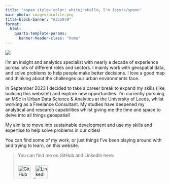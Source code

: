 ```yaml
---
title: "<span style='color: white;'>Hello, I'm Jess!</span>"
main-photo: images/profile.png
title-block-banner: "#355070"
format:
  html:
    quarto-template-params:
      banner-header-class: "home"
---
```


::: {.grid}

::: {.g-col-12 .g-col-sm-4}

```{=html}
<div class="grid" style="--bs-columns: 5; row-gap: 0;">
  <div class="g-col-1 g-col-sm-0"></div>
  <div class="g-col-3 g-col-sm-5">
    <picture>
      <source media="(min-width: 576px)" srcset="{{< meta main-photo >}}">
      <img class="img-fluid" src="{{< meta main-photo >}}">
    </picture>
  </div>
  <div class="g-col-1 g-col-sm-0"></div>
</div>
```

:::

::: {.g-col-12 .g-col-sm-8}

I'm an insight and analytics specialist with nearly a decade of experience across lots of different roles and sectors. I mainly work with geospatial data, and solve problems to help people make better decisions. I love a good map and thinking about the challenges our urban environments face.

In September 2023 I decided to take a career break to expand my skills (like building this website!) and explore new opportunities. I'm currently pursuing an MSc in Urban Data Science & Analytics at the University of Leeds, whilst working as a Freelance Consultant. My studies have deepened my analytical and research capabilities whilst giving me the time and space to delve into all things geospatial!

My aim is to move into sustainable development and use my skills and expertise to help solve problems in our cities!

You can find some of my work, or just things I've been playing around with and trying to learn, on this website.


> <p>
  You can find me on GitHub and LinkedIn here:
  </p>
  <p>
  <a href="https://github.com/JessArkesden" target="_blank">
    <img src="images/GitHub_icon.png" alt="GitHub" style="width: 40px; height: 40px; margin-top: 10px; margin-right: 10px;">
  </a>
  <a href="https://linkedin.com/in/JessArkesden" target="_blank">
    <img src="images/LinkedIn_icon.png" alt="LinkedIn" style="width: 40px; height: 40px; margin-top: 10px;">
  </a>
</p>


:::

:::